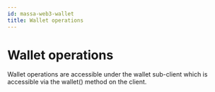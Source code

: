 ```yaml
---
id: massa-web3-wallet
title: Wallet operations
---
```


# Wallet operations

Wallet operations are accessible under the wallet sub-client which is accessible via the wallet() method on the client.